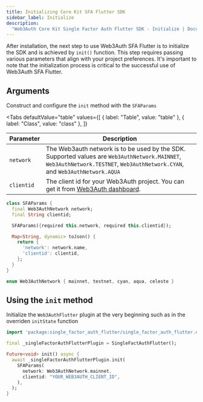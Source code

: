 ```yaml
---
title: Initializing Core Kit SFA Flutter SDK
sidebar_label: Initialize
description:
  "Web3Auth Core Kit Single Factor Auth Flutter SDK - Initialize | Documentation - Web3Auth"
---
```



After installation, the next step to use Web3Auth SFA Flutter is to initialize the SDK and is
achieved by `init()` function. This step requires passing various parameters that align with your
project preferences. It's important to note that the initialization process is critical to the
successful use of Web3Auth SFA Flutter.

## Arguments

Construct and configure the `init` method with the `SFAParams`

<Tabs
  defaultValue="table"
  values={[
    { label: "Table", value: "table" },
    { label: "Class", value: "class" },
  ]}
>

<TabItem value="table">

| Parameter  | Description                                                                                                                                                                  |
| ---------- | ---------------------------------------------------------------------------------------------------------------------------------------------------------------------------- |
| `network`  | The Web3auth network is to be used by the SDK. Supported values are `Web3AuthNetwork.MAINNET`, `Web3AuthNetwork.TESTNET`, `Web3AuthNetwork.CYAN`, and `Web3AuthNetwork.AQUA` |
| `clientid` | The client id for your Web3Auth project. You can get it from [Web3Auth dashboard](https://dashboard.web3auth.io).                                                            |

</TabItem>

<TabItem value="class">

```dart
class SFAParams {
  final Web3AuthNetwork network;
  final String clientid;

  SFAParams({required this.network, required this.clientid});

  Map<String, dynamic> toJson() {
    return {
      'network': network.name,
      'clientid': clientid,
    };
  }
}

enum Web3AuthNetwork { mainnet, testnet, cyan, aqua, celeste }
```

</TabItem>

</Tabs>

## Using the `init` method

Initialize the `Web3AuthFlutter` plugin at the very beginning such as in the overriden `initState`
function

```dart title="Usage"
import 'package:single_factor_auth_flutter/single_factor_auth_flutter.dart';

final _singleFactorAuthFlutterPlugin = SingleFactAuthFlutter();

Future<void> init() async {
  await _singleFactorAuthFlutterPlugin.init(
    SFAParams(
      network: Web3AuthNetwork.mainnet,
      clientid: "YOUR_WEB3AUTH_CLIENT_ID",
    ),
  );
}
```
